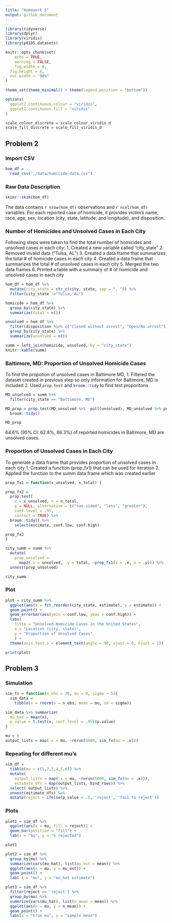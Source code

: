 ```yaml
---
title: "Homework 5"
output: github_document
---
```


```r
library(tidyverse)
library(dplyr)
library(viridis)
library(p8105.datasets)

knitr::opts_chunk$set(
	echo = TRUE,
	warning = FALSE,
	fig.width = 8, 
  fig.height = 6,
  out.width = "90%"
)

theme_set(theme_minimal() + theme(legend.position = "bottom"))

options(
  ggplot2.continuous.colour = "viridis",
  ggplot2.continuous.fill = "viridis"
)

scale_colour_discrete = scale_colour_viridis_d
scale_fill_discrete = scale_fill_viridis_d
```

## Problem 2

### Import CSV

```r
hom_df =
  read_csv("./data/homicide-data.csv")
```

### Raw Data Description

```r
skimr::skim(hom_df)
```

The data contains `r nrow(hom_df)` observations and `r ncol(hom_df)` variables. For each reported case of homicide, it provides victim's name, race, age, sex, location (city, state, latitude, and longitude), and disposition.

### Number of Homicides and Unsolved Cases in Each City

Following steps were taken to find the total number of homicides and unsolved cases in each city:
1. Created a new variable called "city_state"
2. Removed invalid data ("Tulsa, AL")
3. Created a data frame that summarizes the total # of homicide cases in each city
4. Created a data frame that summarizes the total # of unsolved cases in each city
5. Merged the two data frames
6. Printed a table with a summary of # of homicide and unsolved cases in each city

```r
hom_df = hom_df %>% 
  mutate(city_state = str_c(city, state, sep = ", ")) %>% 
  filter(city_state !="Tulsa, AL")

homicide = hom_df %>% 
  group_by(city_state) %>% 
  summarize(total = n())

unsolved = hom_df %>% 
  filter(disposition %in% c("Closed without arrest", "Open/No arrest")) %>% 
  group_by(city_state) %>% 
  summarize(unsolved = n())

summ = left_join(homicide, unsolved, by = "city_state") 
knitr::kable(summ)
```

### Baltimore, MD: Proportion of Unsolved Homicide Cases

To find the propotion of unsolved cases in Baltimore MD,
1. Filtered the dataset created in previous step so only information for Baltimore, MD is included
2. Used `prop.test` and `broom::tidy` to find test proporitons

```r
MD_unsolved = summ %>% 
  filter(city_state == "Baltimore, MD")

MD_prop = prop.test(MD_unsolved %>%  pull(unsolved), MD_unsolved %>% pull(total)) %>% 
  broom::tidy()

MD_prop
```

64.6% (95% CI: 62.8%, 66.3%) of reported homicides in Baltimore, MD are unsolved cases.

### Proportion of Unsolved Cases in Each City
To generate a data frame that provides proportion of unsolved cases in each city
1. Created a function (prop_fx1) that can be used for iteration
2. Applied the function to the summ data frame which was created earlier

```r
prop_fx1 = function(x_unsolved, n_total) {

prop_fx2 = 
  prop.test(
    x = x_unsolved, n = n_total, 
    p = NULL, alternative = c("two.sided", "less", "greater"), 
    conf.level = .95, 
    correct = TRUE) %>% 
  broom::tidy() %>%
    select(estimate, conf.low, conf.high)

prop_fx2
}

city_summ = summ %>% 
  mutate(
    prop_unsolved = 
      map2(.x = unsolved, .y = total, ~prop_fx1(x = .x, n = .y))) %>% 
  unnest(prop_unsolved)

city_summ
```

### Plot

```r
plot = city_summ %>% 
  ggplot(aes(x = fct_reorder(city_state, estimate), y = estimate)) +
  geom_point() +
  geom_errorbar(aes(ymin = conf.low, ymax = conf.high)) +
  labs(
    title = "Unsolved Homicide Cases in the United States",
    x = "Location (city, state)", 
    y = "Proportion of Unsolved Cases"
    ) +
  theme(axis.text.x = element_text(angle = 90, vjust = 0, hjust = 1))

print(plot)
```

## Problem 3

### Simulation 

```r
sim_fx = function(n_obs = 30, mu = 0, sigma = 5){
  sim_data =
    tibble(x = rnorm(n = n_obs, mean = mu, sd = sigma))

sim_data %>% summarize(
  mu_hat = mean(x),
  p_value = t.test(x, conf.level = .95)$p.value)
}

mu = 0
output_lists = map(.x = mu, ~rerun(5000, sim_fx(mu = .x)))
```

### Repeating for different mu's

```r
sim_df =
  tibble(mu = c(1,2,3,4,5,6)) %>% 
  mutate(
    output_lists = map(.x = mu, ~rerun(5000, sim_fx(mu = .x))),
    estimate_dfs = map(output_lists, bind_rows)) %>% 
  select(-output_lists) %>% 
  unnest(estimate_dfs) %>% 
  mutate(reject = ifelse(p_value < .5, 'reject', 'fail to reject'))
```

### Plots

```r
plot1 = sim_df %>% 
  ggplot(aes(x = mu, fill = reject)) +
  geom_bar(position = "fill") +
  lab(x = "mu", y = "% rejected")

plot1

plot2 = sim_df %>% 
  group_by(mu) %>% 
  summarize(vars(mu_hat), list(mu_est = mean)) %>% 
  ggplot(aes(x = mu, y = mu_est)) +
  geom_point() +
  lab( x = "mu", y = "mu_hat estimate")

plot3 = sim_df %>% 
  filter(reject == 'reject') %>% 
  group_by(mu) %>% 
  summrize(vars(mu_hat), list(n_mean = mean)) %>% 
  ggplot(aes(x = mu, y = n_mean)) +
  geom_point() +
  labs(x = "true mu", y = "sample mean")
  
```


